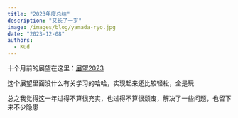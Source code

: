 ```yaml
---
title: "2023年度总结"
description: "又长了一岁"
image: /images/blog/yamada-ryo.jpg
date: "2023-12-08"
authors:
  - Kud
---
```


十个月前的展望在这里：[展望2023](/blog/LookForward2023)

这个展望里面没什么有关学习的哈哈，实现起来还比较轻松，全是玩

总之我觉得这一年过得不算很充实，也过得不算很颓废，解决了一些问题，也留下来不少隐患
